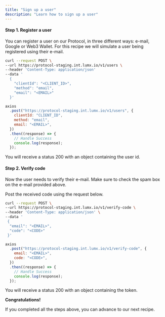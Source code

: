 ```yaml
---
title: "Sign up a user"
description: "Learn how to sign up a user"
---
```


#### Step 1. Register a user

You can register a user on our Protocol, in three different ways: e-mail, Google or Web3 Wallet. For this recipe we will simulate a user being registered using their e-mail.

<CodeGroup>

```bash cURL
curl --request POST \
--url https://protocol-staging.int.lumx.io/v1/users \
--header 'Content-Type: application/json'
--data '
  {
    "clientId": "<CLIENT_ID>",
    "method": "email",
    "email": "<EMAIL>"
  }'
```

```javascript JavaScript
axios
  .post("https://protocol-staging.int.lumx.io/v1/users", {
    clientId: "CLIENT_ID",
    method: "email",
    email: "<EMAIL>",
  })
  .then((response) => {
    // Handle Success
    console.log(response);
  });
```

</CodeGroup>

You will receive a status 200 with an object containing the user id.

#### Step 2. Verify code

Now the user needs to verify their e-mail. Make sure to check the spam box on the e-mail provided above.

Post the received code using the request below.

<CodeGroup>

```bash cURL
curl --request POST \
--url https://protocol-staging.int.lumx.io/v1/verify-code \
--header 'Content-Type: application/json' \
--data '
 {
  "email": "<EMAIL>",
  "code": "<CODE>"
 }'
```

```javascript JavaScript
axios
  .post("https://protocol-staging.int.lumx.io/v1/verify-code", {
    email: "<EMAIL>",
    code: "<CODE>",
  })
  .then((response) => {
    // Handle Success
    console.log(response);
  });
```

</CodeGroup>

You will receive a status 200 with an object containing the token.

**Congratulations!**

If you completed all the steps above, you can advance to our next recipe.

<Snippet file="troubleshooting.mdx" />
